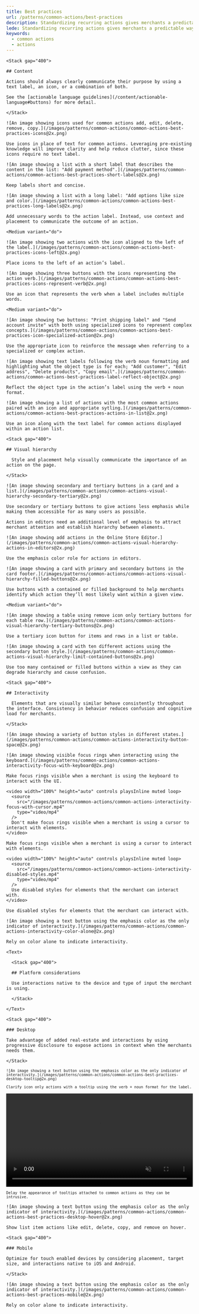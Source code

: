 ```yaml
---
title: Best practices
url: /patterns/common-actions/best-practices
description: Standardizing recurring actions gives merchants a predictable way to complete common tasks.
lede: Standardizing recurring actions gives merchants a predictable way to complete common tasks.
keywords:
  - common actions
  - actions
---
```


<LayoutSection card>

  <Text>

    <Stack gap="400">

    ## Content

    Actions should always clearly communicate their purpose by using a text label, an icon, or a combination of both.
    
    See the [actionable language guidelines](/content/actionable-language#buttons) for more detail.

    </Stack>

  </Text>

  <Large variant="do">

    ![An image showing icons used for common actions add, edit, delete, remove, copy.](/images/patterns/common-actions/common-actions-best-practices-icons@2x.png)

    Use icons in place of text for common actions. Leveraging pre-existing knowledge will improve clarity and help reduce clutter, since these icons require no text label.

  </Large>

  <Medium variant="do">

    ![An image showing a list with a short label that describes the content in the list: "Add payment method".](/images/patterns/common-actions/common-actions-best-practices-short-labels@2x.png)

    Keep labels short and concise.

  </Medium>

  <Medium variant="dont">

    ![An image showing a list with a long label: "Add options like size and color.](/images/patterns/common-actions/common-actions-best-practices-long-labels@2x.png)

    Add unnecessary words to the action label. Instead, use context and placement to communicate the outcome of an action.

  </Medium>

    <Medium variant="do">

    ![An image showing two actions with the icon aligned to the left of the label.](/images/patterns/common-actions/common-actions-best-practices-icons-left@2x.png)

    Place icons to the left of an action’s label.

  </Medium>

  <Medium variant="do">

    ![An image showing three buttons with the icons representing the action verb.](/images/patterns/common-actions/common-actions-best-practices-icons-represent-verb@2x.png)

    Use an icon that represents the verb when a label includes multiple words.

  </Medium>

    <Medium variant="do">

    ![An image showing two buttons: "Print shipping label" and "Send account invite" with both using specialized icons to represent complex concepts.](/images/patterns/common-actions/common-actions-best-practices-icon-specialized-action@2x.png)

    Use the appropriate icon to reinforce the message when referring to a specialized or complex action.

  </Medium>

  <Medium variant="do">

    ![An image showing text labels following the verb noun formatting and highlighting what the object type is for each; "Add customer", "Edit address", "Delete products", "Copy email".](/images/patterns/common-actions/common-actions-best-practices-label-reflect-object@2x.png)

    Reflect the object type in the action’s label using the verb + noun format.

  </Medium>

  <Medium variant="do">

    ![An image showing a list of actions with the most common actions paired with an icon and appropriate sytling.](/images/patterns/common-actions/common-actions-best-practices-actions-in-list@2x.png)

    Use an icon along with the text label for common actions displayed within an action list.

  </Medium>

</LayoutSection>

<LayoutSection card>

  <Text>

    <Stack gap="400">

    ## Visual hierarchy

      Style and placement help visually communicate the importance of an action on the page.

    </Stack>

  </Text>

  <Large variant="do">

    ![An image showing secondary and tertiary buttons in a card and a list.](/images/patterns/common-actions/common-actions-visual-hierarchy-secondary-tertiary@2x.png)

    Use secondary or tertiary buttons to give actions less emphasis while making them accessible for as many users as possible.

  </Large>

  <Text>

    Actions in editors need an additional level of emphasis to attract merchant attention and establish hierarchy between elements.

  </Text>

  <Large variant="do">

    ![An image showing add actions in the Online Store Editor.](/images/patterns/common-actions/common-actions-visual-hierarchy-actions-in-editors@2x.png)

    Use the emphasis color role for actions in editors.

  </Large>

  <Medium variant="do">

    ![An image showing a card with primary and secondary buttons in the card footer.](/images/patterns/common-actions/common-actions-visual-hierarchy-filled-buttons@2x.png)

    Use buttons with a contained or filled background to help merchants identify which action they’ll most likely want within a given view.

  </Medium>

    <Medium variant="do">

    ![An image showing a table using remove icon only tertiary buttons for each table row.](/images/patterns/common-actions/common-actions-visual-hierarchy-tertiary-buttons@2x.png)

    Use a tertiary icon button for items and rows in a list or table.

  </Medium>

  <Medium variant="dont">

    ![An image showing a card with ten different actions using the secondary button style.](/images/patterns/common-actions/common-actions-visual-hierarchy-limit-contained-buttons@2x.png)

    Use too many contained or filled buttons within a view as they can degrade hierarchy and cause confusion.

  </Medium>

</LayoutSection>

<LayoutSection card>

  <Text>

    <Stack gap="400">

    ## Interactivity

      Elements that are visually similar behave consistently throughout the interface. Consistency in behavior reduces confusion and cognitive load for merchants.

    </Stack>

  </Text>

  <Large>

    ![An image showing a variety of button styles in different states.](/images/patterns/common-actions/common-actions-interactivity-button-space@2x.png)

  </Large>

  <Medium variant="do">

    ![An image showing visible focus rings when interacting using the keyboard.](/images/patterns/common-actions/common-actions-interactivity-focus-with-keyboard@2x.png)

    Make focus rings visible when a merchant is using the keyboard to interact with the UI.

  </Medium>

  <Medium variant="dont">

    <video width="100%" height="auto" controls playsInline muted loop>
      <source
        src="/images/patterns/common-actions/common-actions-interactivity-focus-with-cursor.mp4"
        type="video/mp4"
      />
      Don't make focus rings visible when a merchant is using a cursor to interact with elements.
    </video>

    Make focus rings visible when a merchant is using a cursor to interact with elements.

  </Medium>

  <Medium variant="dont">

    <video width="100%" height="auto" controls playsInline muted loop>
      <source
        src="/images/patterns/common-actions/common-actions-interactivity-disabled-styles.mp4"
        type="video/mp4"
      />
      Use disabled styles for elements that the merchant can interact with.
    </video>

    Use disabled styles for elements that the merchant can interact with.

  </Medium>

  <Medium variant="dont">

    ![An image showing a text button using the emphasis color as the only indicator of interactivity.](/images/patterns/common-actions/common-actions-interactivity-color-alone@2x.png)

    Rely on color alone to indicate interactivity.

  </Medium>

</LayoutSection>


<LayoutSection card>

  <ExtraLarge>

    <Text>

      <Stack gap="400">

      ## Platform considerations

      Use interactions native to the device and type of input the merchant is using.

      </Stack>

    </Text>

  </ExtraLarge>

  <Text>

    <Stack gap="400">

    ### Desktop

    Take advantage of added real-estate and interactions by using progressive disclosure to expose actions in context when the merchants needs them.

    </Stack>

  </Text>

  <Small variant="do">

    ![An image showing a text button using the emphasis color as the only indicator of interactivity.](/images/patterns/common-actions/common-actions-best-practices-desktop-tooltip@2x.png)

    Clarify icon only actions with a tooltip using the verb + noun format for the label.

  </Small>

  <Small variant="do">
    <video width="100%" height="auto" controls playsInline muted loop>
      <source
        src="/images/patterns/common-actions/common-actions-best-practices-desktop-tooltip-delay.mp4"
        type="video/mp4"
      />
    Delay the appearance of tooltips attached to common actions as they can be intrusive.
    </video>

    Delay the appearance of tooltips attached to common actions as they can be intrusive.

  </Small>

  <Text>
  </Text>

  <Large variant="do">

    ![An image showing a text button using the emphasis color as the only indicator of interactivity.](/images/patterns/common-actions/common-actions-best-practices-desktop-hover@2x.png)

    Show list item actions like edit, delete, copy, and remove on hover.

  </Large>

  <Text>

    <Stack gap="400">

    ### Mobile

    Optimize for touch enabled devices by considering placement, target size, and interactions native to iOS and Android.

    </Stack>

  </Text>

  <Large variant="do">

    ![An image showing a text button using the emphasis color as the only indicator of interactivity.](/images/patterns/common-actions/common-actions-best-practices-mobile@2x.png)

    Rely on color alone to indicate interactivity.

  </Large>

</LayoutSection>
